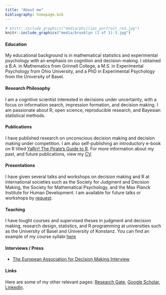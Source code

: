 ```yaml
---
title: "About me"
bibliography: homepage.bib
---
```


```r
# knitr::include_graphics("media/phillips_portrait_red.jpg")
knitr::include_graphics("media/brooklyn (1 of 1)-3.jpg")
```

#### Education

My educational background is in mathematical statistics and experimental psychology with an emphasis on cognition and decision-making. I obtained a B.A. in Mathematics from Grinnell College, a M.S. in Experimental Psychology from Ohio University, and a PhD in Experimental Psychology from the University of Basel.

#### Research Philosophy

I am a cognitive scientist interested in decisions under uncertainty, with a focus on information search, impression formation, and decision making. I am passionate about R, open science, reproducible research, and Bayesian statistical methods.

#### Publications

I have published research on unconscious decision making and decision making under competition. I am also self-publishing an introductory e-book on R titled [YaRrr! The Pirate's Guide to R](piratesguide.html). For more information about my past, and future publications, view my [CV](cv.html).

#### Presentations 

I have given several talks and workshops on decision making and R at international societies such as the Society for Judgment and Decision Making, the Society for Mathematical Psychology, and the Max Planck Institute for Human Development. I am available for future talks or workshops by <a href="mailto:nathaniel.d.phillips.is@gmail.com" target="_top">request</a>.

#### Teaching

I have tought courses and supervised theses in judgment and decision making, research design, statistics, and R programming at universities such as the University of Basel and University of Konstanz. You can find an example of my course syllabi [here](http://www.rpubs.com/YaRrr/syllabus_Winter2016)


#### Interviews / Press

- [The European Association for Decision Making Interview](http://eadm.eu/the-eadm-interview/nathaniel-philips/)


#### Links

Here are some of my other relevant pages: [Research Gate](https://www.researchgate.net/profile/Nathaniel_Phillips2), [Google Scholar](http://scholar.google.com/citations?user=S-OOdSIAAAAJ), [LinkedIn](https://www.linkedin.com/in/nathanieldphillips).
